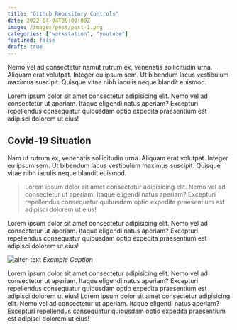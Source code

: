 ```yaml
---
title: "Github Repository Controls"
date: 2022-04-04T09:00:00Z
image: /images/post/post-1.png
categories: ["workstation", "youtube"]
featured: false
draft: true
---
```


Nemo vel ad consectetur namut rutrum ex, venenatis sollicitudin urna. Aliquam erat volutpat. Integer eu ipsum sem. Ut bibendum lacus vestibulum maximus suscipit. Quisque vitae nibh iaculis neque blandit euismod.

Lorem ipsum dolor sit amet consectetur adipisicing elit. Nemo vel ad consectetur ut aperiam. Itaque eligendi natus aperiam? Excepturi repellendus consequatur quibusdam optio expedita praesentium est adipisci dolorem ut eius!

## Covid-19 Situation

Nam ut rutrum ex, venenatis sollicitudin urna. Aliquam erat volutpat. Integer eu ipsum sem. Ut bibendum lacus vestibulum maximus suscipit. Quisque vitae nibh iaculis neque blandit euismod.

> Lorem ipsum dolor sit amet consectetur adipisicing elit. Nemo vel ad consectetur ut aperiam. Itaque eligendi natus aperiam? Excepturi repellendus consequatur quibusdam optio expedita praesentium est adipisci dolorem ut eius!

Lorem ipsum dolor sit amet consectetur adipisicing elit. Nemo vel ad consectetur ut aperiam. Itaque eligendi natus aperiam? Excepturi repellendus consequatur quibusdam optio expedita praesentium est adipisci dolorem ut eius!

![alter-text](/images/post/post-1.png)
*Example Caption*

Lorem ipsum dolor sit amet consectetur adipisicing elit. Nemo vel ad consectetur ut aperiam. Itaque eligendi natus aperiam? Excepturi repellendus consequatur quibusdam optio expedita praesentium est adipisci dolorem ut eius! Lorem ipsum dolor sit amet consectetur adipisicing elit. Nemo vel ad consectetur ut aperiam. Itaque eligendi natus aperiam? Excepturi repellendus consequatur quibusdam optio expedita praesentium est adipisci dolorem ut eius!
